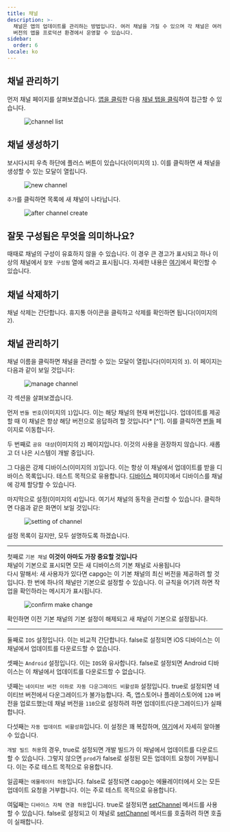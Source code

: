 ```yaml
---
title: 채널
description: >-
  채널은 앱의 업데이트를 관리하는 방법입니다. 여러 채널을 가질 수 있으며 각 채널은 여러 버전을 가질 수 있습니다. 이를 통해 동시에 여러
  버전의 앱을 프로덕션 환경에서 운영할 수 있습니다.
sidebar:
  order: 6
locale: ko
---
```


## 채널 관리하기

먼저 채널 페이지를 살펴보겠습니다. [앱을 클릭](/docs/webapp/main-page)한 다음 [채널 탭을 클릭](/docs/webapp/main-app-page)하여 접근할 수 있습니다.

<figure><img src="/channelswebp" alt="channel list" /><figcaption></figcaption></figure>

## 채널 생성하기

보시다시피 우측 하단에 플러스 버튼이 있습니다(이미지의 `1`). 이를 클릭하면 새 채널을 생성할 수 있는 모달이 열립니다.
<figure><img style="margin-left: auto; margin-right: auto" src="/new_channel_modalwebp" alt="new channel" /><figcaption></figcaption></figure>

`추가`를 클릭하면 목록에 새 채널이 나타납니다.
<figure><img src="/post-channel-createwebp" alt="after channel create" /><figcaption></figcaption></figure>

## 잘못 구성됨은 무엇을 의미하나요?
때때로 채널의 구성이 유효하지 않을 수 있습니다. 이 경우 큰 경고가 표시되고 하나 이상의 채널에서 `잘못 구성됨` 열에 `예`라고 표시됩니다.
자세한 내용은 [여기](/docs/cli/commands/#disable-updates-strategy)에서 확인할 수 있습니다.

## 채널 삭제하기

채널 삭제는 간단합니다. 휴지통 아이콘을 클릭하고 삭제를 확인하면 됩니다(이미지의 `2`).

## 채널 관리하기

채널 이름을 클릭하면 채널을 관리할 수 있는 모달이 열립니다(이미지의 `3`).
이 페이지는 다음과 같이 보일 것입니다:

<figure><img src="/manage_channel_mainwebp" alt="manage channel" /><figcaption></figcaption></figure>

각 섹션을 살펴보겠습니다.

먼저 `번들 번호`(이미지의 `1`)입니다. 이는 해당 채널의 현재 버전입니다. 업데이트를 제공할 때 이 채널은 항상 해당 버전으로 응답하려 할 것입니다* [^1].
이를 클릭하면 [번들](/docs/webapp/bundles/) 페이지로 이동합니다.

두 번째로 `공유 대상`(이미지의 `2`) 페이지입니다. 이것의 사용을 권장하지 않습니다. 새롭고 더 나은 시스템이 개발 중입니다.

그 다음은 강제 디바이스(이미지의 `3`)입니다. 이는 항상 이 채널에서 업데이트를 받을 디바이스 목록입니다. 테스트 목적으로 유용합니다. [디바이스](/docs/webapp/devices/) 페이지에서 디바이스를 채널에 강제 할당할 수 있습니다.

마지막으로 설정(이미지의 `4`)입니다. 여기서 채널의 동작을 관리할 수 있습니다.
클릭하면 다음과 같은 화면이 보일 것입니다:

<figure><img src="/channel_settingswebp" alt="setting of channel" /><figcaption></figcaption></figure>

설정 목록이 길지만, 모두 설명하도록 하겠습니다.

---
첫째로 `기본 채널` **이것이 아마도 가장 중요할 것입니다**\
채널이 기본으로 표시되면 모든 새 디바이스의 기본 채널로 사용됩니다\
다시 말해서: 새 사용자가 있다면 capgo는 이 기본 채널의 최신 버전을 제공하려 할 것입니다.
한 번에 하나의 채널만 기본으로 설정할 수 있습니다. 이 규칙을 어기려 하면 작업을 확인하라는 메시지가 표시됩니다.

<figure><img style="margin-left: auto; margin-right: auto" src="/confirm-make-defaultwebp" alt="confirm make change" /><figcaption></figcaption></figure>

확인하면 이전 기본 채널의 기본 설정이 해제되고 새 채널이 기본으로 설정됩니다.

---
둘째로 `IOS` 설정입니다. 이는 비교적 간단합니다. false로 설정되면 iOS 디바이스는 이 채널에서 업데이트를 다운로드할 수 없습니다.

셋째는 `Android` 설정입니다. 이는 `IOS`와 유사합니다. false로 설정되면 Android 디바이스는 이 채널에서 업데이트를 다운로드할 수 없습니다.

넷째는 `네이티브 버전 이하로 자동 다운그레이드 비활성화` 설정입니다. true로 설정되면 네이티브 버전에서 다운그레이드가 불가능합니다. 즉, 앱스토어나 플레이스토어에 `120` 버전을 업로드했는데 채널 버전을 `110`으로 설정하려 하면 업데이트(다운그레이드)가 실패합니다.

다섯째는 `자동 업데이트 비활성화`입니다. 이 설정은 꽤 복잡하며, [여기](/docs/cli/commands/#disable-updates-strategy)에서 자세히 알아볼 수 있습니다.

`개발 빌드 허용`의 경우, true로 설정되면 개발 빌드가 이 채널에서 업데이트를 다운로드할 수 있습니다. 그렇지 않으면 `prod`가 false로 설정된 모든 업데이트 요청이 거부됩니다. 이는 주로 테스트 목적으로 유용합니다.

일곱째는 `에뮬레이터 허용`입니다. false로 설정되면 capgo는 에뮬레이터에서 오는 모든 업데이트 요청을 거부합니다. 이는 주로 테스트 목적으로 유용합니다.

여덟째는 `디바이스 자체 연결 허용`입니다. true로 설정되면 [setChannel](docs/plugin/api/#setchannel) 메서드를 사용할 수 있습니다. false로 설정되고 이 채널로 [setChannel](docs/plugin/api/#setchannel) 메서드를 호출하려 하면 호출이 실패합니다.